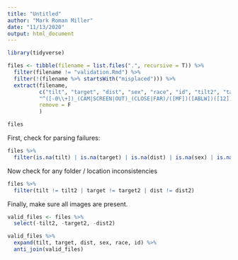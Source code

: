 ```yaml
---
title: "Untitled"
author: "Mark Roman Miller"
date: "11/13/2020"
output: html_document
---
```


```R
library(tidyverse)
```

```R
files <- tibble(filename = list.files(".", recursive = T)) %>%
  filter(filename != "validation.Rmd") %>%
  filter(!(filename %>% startsWith("misplaced"))) %>%
  extract(filename, 
          c("tilt", "target", "dist", "sex", "race", "id", "tilt2", "target2", "dist2"), 
          "^([-0\\+])_(CAM|SCREEN|OUT)_(CLOSE|FAR)/([MF])([ABLW])([12])_([-0\\+])_(CAM|SCREEN|OUT)_(CLOSE|FAR).png$",
          remove = F
          )

files
```

First, check for parsing failures:

```R
files %>%
  filter(is.na(tilt) | is.na(target) | is.na(dist) | is.na(sex) | is.na(race) | is.na(id))
```

Now check for any folder / location inconsistencies

```R
files %>%
  filter(tilt != tilt2 | target != target2 | dist != dist2)


```

Finally, make sure all images are present.

```R
valid_files <- files %>%
  select(-tilt2, -target2, -dist2)

valid_files %>%
  expand(tilt, target, dist, sex, race, id) %>%
  anti_join(valid_files)
```